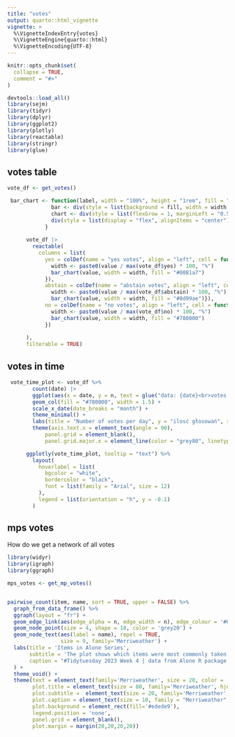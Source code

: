 ```yaml
---
title: "votes"
output: quarto::html_vignette
vignette: >
  %\VignetteIndexEntry{votes}
  %\VignetteEngine{quarto::html}
  %\VignetteEncoding{UTF-8}
---
```


```r
knitr::opts_chunk$set(
  collapse = TRUE,
  comment = "#>"
)
```

```r
devtools::load_all()
library(sejm)
library(tidyr)
library(dplyr)
library(ggplot2)
library(plotly)
library(reactable)
library(stringr)
library(glue)
```



## votes table

```r
vote_df <- get_votes()

 bar_chart <- function(label, width = "100%", height = "1rem", fill = "#00bfc4", background = NULL) {
              bar <- div(style = list(background = fill, width = width, height = height, transition = "width 0.6s ease"))
              chart <- div(style = list(flexGrow = 1, marginLeft = "0.5rem", background = background), bar)
              div(style = list(display = "flex", alignItems = "center"), label, chart)
            }
      
      vote_df |>
        reactable(
          columns = list(
            yes = colDef(name = "yes votes", align = "left", cell = function(value) {
              width <- paste0(value / max(vote_df$yes) * 100, "%")
              bar_chart(value, width = width, fill = "#0081a7")
            }),
            abstain = colDef(name = "abstain votes", align = "left", cell = function(value) {
              width <- paste0(value / max(vote_df$abstain) * 100, "%")
              bar_chart(value, width = width, fill = "#8d99ae")}),
            no = colDef(name = "no votes", align = "left", cell = function(value) {
              width <- paste0(value / max(vote_df$no) * 100, "%")
              bar_chart(value, width = width, fill = "#780000")
            })
            
      ),
      filterable = TRUE)
```

## votes in time


```r
 vote_time_plot <- vote_df %>%
        count(date) |>
        ggplot(aes(x = date, y = n, text = glue("data: {date}<br>votes: {n}"))) +
        geom_col(fill = "#780000", width = 1.5) +
        scale_x_date(date_breaks = "month") +
        theme_minimal() +
        labs(title = "Number of votes per day", y = "ilosć głosowań", x = NULL) +
        theme(axis.text.x = element_text(angle = 90),
            panel.grid = element_blank(),
            panel.grid.major.x = element_line(color = "grey80", linetype = "dashed"))

      ggplotly(vote_time_plot, tooltip = "text") %>%
        layout(
          hoverlabel = list(
            bgcolor = "white", 
            bordercolor = "black", 
            font = list(family = "Arial", size = 12)
          ),
          legend = list(orientation = "h", y = -0.1)
        )
```

## mps votes

How do we get a network of all votes

```r
library(widyr)
library(igraph)
library(ggraph)

mps_votes <- get_mp_votes()


pairwise_count(item, name, sort = TRUE, upper = FALSE) %>%
  graph_from_data_frame() %>% 
  ggraph(layout = "fr") + 
  geom_edge_link(aes(edge_alpha = n, edge_width = n), edge_colour = '#656d4a') +
  geom_node_point(size = 4, shape = 18, color = 'grey20') +
  geom_node_text(aes(label = name), repel = TRUE,
                 size = 9, family='Merriweather') +
  labs(title = 'Items in Alone Series',
       subtitle = 'The plot shows which items were most commonly taken together',
       caption = "#Tidytuesday 2023 Week 4 | data from Alone R package | @michal_wypych"
  ) +
  theme_void() +
  theme(text = element_text(family='Merriweather', size = 20, color = 'grey20'),
        plot.title = element_text(size = 80, family='Merriweather', hjust = .5),
        plot.subtitle =  element_text(size = 20, family='Merriweather', color = 'grey20', lineheight = .3, hjust = .5, margin = margin(0,0,20,0)),
        plot.caption = element_text(size = 10, family = "Merriweather", color = "grey60"),
        plot.background = element_rect(fill='#edede9'),
        legend.position = 'none',
        panel.grid = element_blank(),
        plot.margin = margin(20,20,20,20))


```